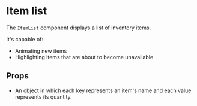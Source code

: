  
<Meta title="ItemList" component={ItemList} />
 
# Item list
 
The `ItemList` component displays a list of inventory items.
 
It's capable of:
 
* Animating new items
* Highlighting items that are about to become unavailable
 
## Props
 
* An object in which each key represents an item's name and each value represents its quantity.
 
<Preview>
  <Story name="A list of items">
    <ItemList items={{
      cheesecake: 2,
      croissant: 5,
      macaroon: 96
    }} />
  </Story>
</Preview>
